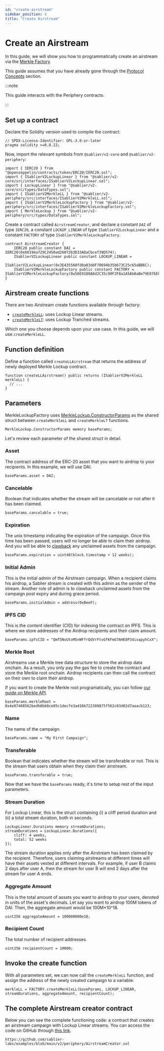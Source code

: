 ```yaml
---
id: "create-airstream"
sidebar_position: 4
title: "Create Airstream"
---
```



# Create an Airstream

In this guide, we will show you how to programmatically create an airstream via the
[Merkle Factory](http://localhost:3000/contracts/v2/reference/periphery/contract.SablierV2MerkleLockupFactory).

This guide assumes that you have already gone through the
[Protocol Concepts](http://localhost:3000/concepts/protocol/airstreams) section.

:::note

This guide interacts with the Periphery contracts.

:::

<AdmonitionSimpleCode />

## Set up a contract

Declare the Solidity version used to compile the contract:

```solidity
// SPDX-License-Identifier: GPL-3.0-or-later
pragma solidity >=0.8.22;
```

Now, import the relevant symbols from `@sablier/v2-core` and `@sablier/v2-periphery`:

```solidity
import { IERC20 } from "@openzeppelin/contracts/token/ERC20/IERC20.sol";
import { ISablierV2LockupLinear } from "@sablier/v2-core/src/interfaces/ISablierV2LockupLinear.sol";
import { LockupLinear } from "@sablier/v2-core/src/types/DataTypes.sol";
import { ISablierV2MerkleLL } from "@sablier/v2-periphery/src/interfaces/ISablierV2MerkleLL.sol";
import { ISablierV2MerkleLockupFactory } from "@sablier/v2-periphery/src/interfaces/ISablierV2MerkleLockupFactory.sol";
import { MerkleLockup } from "@sablier/v2-periphery/src/types/DataTypes.sol";
```

Create a contract called `AirstreamCreator`, and declare a constant `DAI` of type `IERC20`, a constant `LOCKUP_LINEAR`
of type `ISablierV2LockupLinear` and a constant `FACTORY` of type `ISablierV2MerkleLockupFactory`.

```solidity
contract AirstreamCreator {
    IERC20 public constant DAI = IERC20(0x68194a729C2450ad26072b3D33ADaCbcef39D574);
    ISablierV2LockupLinear public constant LOCKUP_LINEAR =
        ISablierV2LockupLinear(0x3E435560fd0a03ddF70694b35b673C25c65aBB6C);
    ISablierV2MerkleLockupFactory public constant FACTORY = ISablierV2MerkleLockupFactory(0x56E9180A8d2C35c99F2F8a1A5Ab8aBe79E876E8c);
}
```

<ConstantsComment />

## Airstream create functions

There are two Airstream create functions available through factory:

- [`createMerkleLL`](/contracts/v2/reference/periphery/contract.SablierV2MerkleLockupFactory#createmerklell): uses
  Lockup Linear streams.
- [`createMerkleLT`](/contracts/v2/reference/periphery/contract.SablierV2MerkleLockupFactory#createmerklelt): uses
  Lockup Tranched streams.

Which one you choose depends upon your use case. In this guide, we will use `createMerkleLL`.

## Function definition

Define a function called `createLLAirstream` that returns the address of newly deployed Merkle Lockup contract.

```solidity
function createLLAirstream() public returns (ISablierV2MerkleLL merkleLL) {
  // ...
}
```

## Parameters

MerkleLockupFactory uses
[MerkleLockup.ConstructorParams](/contracts/v2/reference/periphery/types/library.MerkleLockup#constructorparams) as the
shared struct between `createMerkleLL` and `createMerkleLT` functions.

```solidity
MerkleLockup.ConstructorParams memory baseParams;
```

Let's review each parameter of the shared struct in detail.

### Asset

The contract address of the ERC-20 asset that you want to airdrop to your recipients. In this example, we will use DAI.

```solidity
baseParams.asset = DAI;
```

### Cancelable

Boolean that indicates whether the stream will be cancelable or not after it has been claimed.

```solidity
baseParams.cancelable = true;
```

### Expiration

The unix timestamp indicating the expiration of the campaign. Once this time has been passed, users will no longer be
able to claim their airdrop. And you will be able to
[clawback](/contracts/v2/reference/periphery/abstracts/abstract.SablierV2MerkleLockup#clawback) any unclaimed assets
from the campaign.

```solidity
baseParams.expiration = uint40(block.timestamp + 12 weeks);
```

### Initial Admin

This is the initial admin of the Airstream campaign. When a recipient claims his airdrop, a Sablier stream is created
with this admin as the sender of the stream. Another role of admin is to clawback unclaimed assets from the campaign
post expiry and during grace period.

```solidity
baseParams.initialAdmin = address(0xBeeF);
```

### IPFS CID

This is the content identifier (CID) for indexing the contract on IPFS. This is where we store addresses of the Airdrop
recipients and their claim amount.

```solidity
baseParams.ipfsCID = "QmT5NvUtoM5nWFfrQdVrFtvGfKFmG7AHE8P34isapyhCxX";
```

### Merkle Root

Airstreams use a Merkle tree data structure to store the airdrop data onchain. As a result, you only pay the gas fee to
create the contract and store the Merkle root onchain. Airdrop recipients can then call the contract on their own to
claim their airdrop.

If you want to create the Merkle root programatically, you can follow [our guide on Merkle API](/api/merkle-api/intro).

```solidity
baseParams.merkleRoot = 0x4e07408562bedb8b60ce05c1decfe3ad16b722309875f562c03d02d7aaacb123;
```

### Name

The name of the campaign.

```solidity
baseParams.name = "My First Campaign";
```

### Transferable

Boolean that indicates whether the stream will be transferable or not. This is the stream that users obtain when they
claim their airstream.

```solidity
baseParams.transferable = true;
```

Now that we have the `baseParams` ready, it's time to setup rest of the input parameters.

### Stream Duration

For Lockup Linear, this is the struct containing (i) a cliff period duration and (ii) a total stream duration, both in
seconds.

```solidity
LockupLinear.Durations memory streamDurations;
streamDurations = LockupLinear.Durations({
    cliff: 4 weeks,
    total: 52 weeks
});
```

The stream duration applies only after the Airstream has been claimed by the recipient. Therefore, users claiming
airstreams at different times will have their assets vested at different intervals. For example, if user B claims 2 days
after user A, then the stream for user B will end 2 days after the stream for user A ends.

### Aggregate Amount

This is the total amount of assets you want to airdrop to your users, denoted in units of the asset's decimals. Let say
you want to airdrop 100M tokens of DAI. Then, the aggregate amount would be 100M\*10^18.

```solidity
uint256 aggregateAmount = 100000000e18;
```

### Recipient Count

The total number of recipient addresses.

```solidity
uint256 recipientCount = 10000;
```

## Invoke the create function

With all parameters set, we can now call the `createMerkleLL` function, and assign the address of the newly created
campaign to a variable:

```solidity
merkleLL = FACTORY.createMerkleLL(baseParams, LOCKUP_LINEAR, streamDurations, aggregateAmount, recipientCount);
```

## The complete Airstream creator contract

Below you can see the complete functioning code: a contract that creates an airstream campaign with Lockup Linear
streams. You can access the code on GitHub through
[this link](https://github.com/sablier-labs/examples/blob/main/v2/periphery/AirstreamCreator.sol).

```solidity reference title="Airstream Creator"
https://github.com/sablier-labs/examples/blob/main/v2/periphery/AirstreamCreator.sol
```
